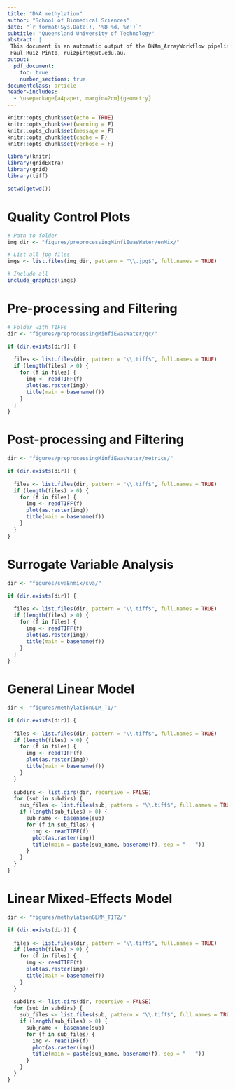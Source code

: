 ---
title: "DNA methylation"
author: "School of Biomedical Sciences"
date: "`r format(Sys.Date(), '%B %d, %Y')`"
subtitle: "Queensland University of Technology"
abstract: |
 This document is an automatic output of the DNAm_ArrayWorkflow pipeline. Within this   report, preprocessing, quality control, normalization, surrogate variable analysis, clock estimation, cell-type deconvolution, as well as generalized linear and linear mixed-effects modeling are presented. This script is still under development, so please excuse any formatting issues. If you have suggestions, questions, or requests, feel free to contact me.   
 Paul Ruiz Pinto, ruizpint@qut.edu.au.
output:
  pdf_document: 
    toc: true
    number_sections: true
documentclass: article
header-includes:
  - \usepackage[a4paper, margin=2cm]{geometry}  
---

```{r setup, include=F}
knitr::opts_chunk$set(echo = TRUE)
knitr::opts_chunk$set(warning = F)
knitr::opts_chunk$set(message = F)
knitr::opts_chunk$set(cache = F)
knitr::opts_chunk$set(verbose = F)

library(knitr)
library(gridExtra)
library(grid)
library(tiff)

```

```{r, include=F}
setwd(getwd())
```

# Quality Control Plots

```{r, echo=F, include=T, out.width="100%"}
# Path to folder
img_dir <- "figures/preprocessingMinfiEwasWater/enMix/"

# List all jpg files
imgs <- list.files(img_dir, pattern = "\\.jpg$", full.names = TRUE)

# Include all
include_graphics(imgs)

```

# Pre-processing and Filtering

```{r, echo=F, include=T, out.width="100%"}
# Folder with TIFFs
dir <- "figures/preprocessingMinfiEwasWater/qc/"

if (dir.exists(dir)) {
  
  files <- list.files(dir, pattern = "\\.tiff$", full.names = TRUE)
  if (length(files) > 0) {
    for (f in files) {
      img <- readTIFF(f)
      plot(as.raster(img))
      title(main = basename(f))
    }
  }
}

```

# Post-processing and Filtering 

```{r, echo=F, include=T, out.width="100%"}
dir <- "figures/preprocessingMinfiEwasWater/metrics/"

if (dir.exists(dir)) {
  
  files <- list.files(dir, pattern = "\\.tiff$", full.names = TRUE)
  if (length(files) > 0) {
    for (f in files) {
      img <- readTIFF(f)
      plot(as.raster(img))
      title(main = basename(f))
    }
  }
}

```

# Surrogate Variable Analysis

```{r, echo=F, include=T, out.width="100%"}
dir <- "figures/svaEnmix/sva/"

if (dir.exists(dir)) {
  
  files <- list.files(dir, pattern = "\\.tiff$", full.names = TRUE)
  if (length(files) > 0) {
    for (f in files) {
      img <- readTIFF(f)
      plot(as.raster(img))
      title(main = basename(f))
    }
  }
}

```

# General Linear Model

```{r, echo=F, include=T, out.width="50%"}

dir <- "figures/methylationGLM_T1/"

if (dir.exists(dir)) {
  
  files <- list.files(dir, pattern = "\\.tiff$", full.names = TRUE)
  if (length(files) > 0) {
    for (f in files) {
      img <- readTIFF(f)
      plot(as.raster(img))
      title(main = basename(f))
    }
  }
  
  subdirs <- list.dirs(dir, recursive = FALSE)
  for (sub in subdirs) {
    sub_files <- list.files(sub, pattern = "\\.tiff$", full.names = TRUE)
    if (length(sub_files) > 0) {
      sub_name <- basename(sub)  
      for (f in sub_files) {
        img <- readTIFF(f)
        plot(as.raster(img))
        title(main = paste(sub_name, basename(f), sep = " - "))
      }
    }
  }
}


```

# Linear Mixed-Effects Model

```{r, echo=F, include=T, out.width="50%"}
dir <- "figures/methylationGLMM_T1T2/"

if (dir.exists(dir)) {
  
  files <- list.files(dir, pattern = "\\.tiff$", full.names = TRUE)
  if (length(files) > 0) {
    for (f in files) {
      img <- readTIFF(f)
      plot(as.raster(img))
      title(main = basename(f))
    }
  }
  
  subdirs <- list.dirs(dir, recursive = FALSE)
  for (sub in subdirs) {
    sub_files <- list.files(sub, pattern = "\\.tiff$", full.names = TRUE)
    if (length(sub_files) > 0) {
      sub_name <- basename(sub)  
      for (f in sub_files) {
        img <- readTIFF(f)
        plot(as.raster(img))
        title(main = paste(sub_name, basename(f), sep = " - "))
      }
    }
  }
}

```

